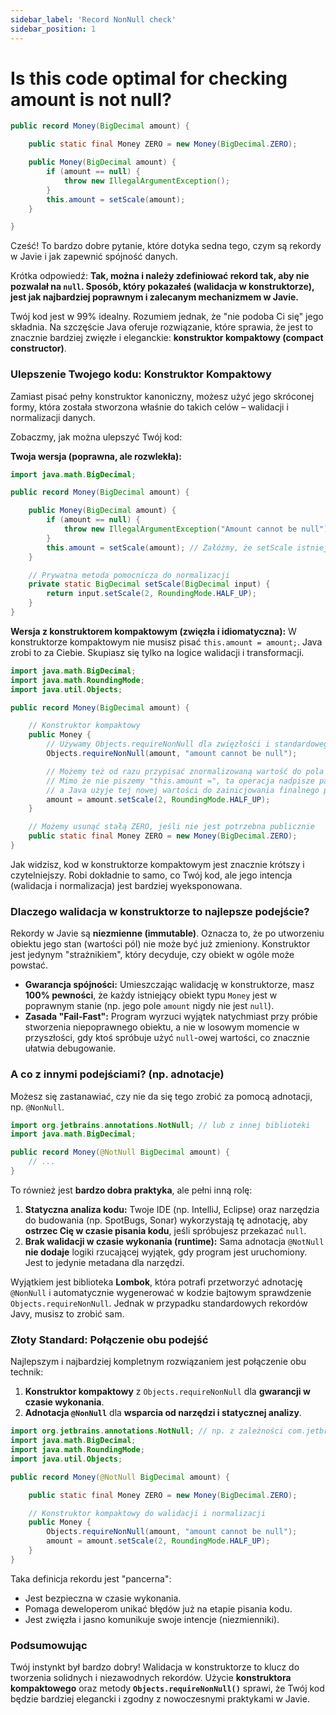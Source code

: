 ```yaml
---
sidebar_label: 'Record NonNull check'
sidebar_position: 1
---
```


# Is this code optimal for checking amount is not null?

```java
public record Money(BigDecimal amount) {

    public static final Money ZERO = new Money(BigDecimal.ZERO);

    public Money(BigDecimal amount) {
        if (amount == null) {
            throw new IllegalArgumentException();
        }
        this.amount = setScale(amount);
    }

}
```

Cześć! To bardzo dobre pytanie, które dotyka sedna tego, czym są rekordy w Javie i jak zapewnić spójność danych.

Krótka odpowiedź: **Tak, można i należy zdefiniować rekord tak, aby nie pozwalał na `null`. Sposób, który pokazałeś (walidacja w konstruktorze), jest jak najbardziej poprawnym i zalecanym mechanizmem w Javie.**

Twój kod jest w 99% idealny. Rozumiem jednak, że "nie podoba Ci się" jego składnia. Na szczęście Java oferuje rozwiązanie, które sprawia, że jest to znacznie bardziej zwięzłe i eleganckie: **konstruktor kompaktowy (compact constructor)**.

### Ulepszenie Twojego kodu: Konstruktor Kompaktowy

Zamiast pisać pełny konstruktor kanoniczny, możesz użyć jego skróconej formy, która została stworzona właśnie do takich celów – walidacji i normalizacji danych.

Zobaczmy, jak można ulepszyć Twój kod:

**Twoja wersja (poprawna, ale rozwlekła):**
```java
import java.math.BigDecimal;

public record Money(BigDecimal amount) {

    public Money(BigDecimal amount) {
        if (amount == null) {
            throw new IllegalArgumentException("Amount cannot be null");
        }
        this.amount = setScale(amount); // Załóżmy, że setScale istnieje
    }

    // Prywatna metoda pomocnicza do normalizacji
    private static BigDecimal setScale(BigDecimal input) {
        return input.setScale(2, RoundingMode.HALF_UP);
    }
}
```

**Wersja z konstruktorem kompaktowym (zwięzła i idiomatyczna):**
W konstruktorze kompaktowym nie musisz pisać `this.amount = amount;`. Java zrobi to za Ciebie. Skupiasz się tylko na logice walidacji i transformacji.

```java
import java.math.BigDecimal;
import java.math.RoundingMode;
import java.util.Objects;

public record Money(BigDecimal amount) {

    // Konstruktor kompaktowy
    public Money {
        // Używamy Objects.requireNonNull dla zwięzłości i standardowego komunikatu
        Objects.requireNonNull(amount, "amount cannot be null");

        // Możemy też od razu przypisać znormalizowaną wartość do pola `amount`
        // Mimo że nie piszemy "this.amount =", ta operacja nadpisze parametr `amount`,
        // a Java użyje tej nowej wartości do zainicjowania finalnego pola.
        amount = amount.setScale(2, RoundingMode.HALF_UP);
    }

    // Możemy usunąć stałą ZERO, jeśli nie jest potrzebna publicznie
    public static final Money ZERO = new Money(BigDecimal.ZERO);
}
```
Jak widzisz, kod w konstruktorze kompaktowym jest znacznie krótszy i czytelniejszy. Robi dokładnie to samo, co Twój kod, ale jego intencja (walidacja i normalizacja) jest bardziej wyeksponowana.

### Dlaczego walidacja w konstruktorze to najlepsze podejście?

Rekordy w Javie są **niezmienne (immutable)**. Oznacza to, że po utworzeniu obiektu jego stan (wartości pól) nie może być już zmieniony. Konstruktor jest jedynym "strażnikiem", który decyduje, czy obiekt w ogóle może powstać.

*   **Gwarancja spójności:** Umieszczając walidację w konstruktorze, masz **100% pewności**, że każdy istniejący obiekt typu `Money` jest w poprawnym stanie (np. jego pole `amount` nigdy nie jest `null`).
*   **Zasada "Fail-Fast":** Program wyrzuci wyjątek natychmiast przy próbie stworzenia niepoprawnego obiektu, a nie w losowym momencie w przyszłości, gdy ktoś spróbuje użyć `null`-owej wartości, co znacznie ułatwia debugowanie.

### A co z innymi podejściami? (np. adnotacje)

Możesz się zastanawiać, czy nie da się tego zrobić za pomocą adnotacji, np. `@NonNull`.

```java
import org.jetbrains.annotations.NotNull; // lub z innej biblioteki
import java.math.BigDecimal;

public record Money(@NotNull BigDecimal amount) {
    // ...
}
```

To również jest **bardzo dobra praktyka**, ale pełni inną rolę:
1.  **Statyczna analiza kodu:** Twoje IDE (np. IntelliJ, Eclipse) oraz narzędzia do budowania (np. SpotBugs, Sonar) wykorzystają tę adnotację, aby **ostrzec Cię w czasie pisania kodu**, jeśli spróbujesz przekazać `null`.
2.  **Brak walidacji w czasie wykonania (runtime):** Sama adnotacja `@NotNull` **nie dodaje** logiki rzucającej wyjątek, gdy program jest uruchomiony. Jest to jedynie metadana dla narzędzi.

Wyjątkiem jest biblioteka **Lombok**, która potrafi przetworzyć adnotację `@NonNull` i automatycznie wygenerować w kodzie bajtowym sprawdzenie `Objects.requireNonNull`. Jednak w przypadku standardowych rekordów Javy, musisz to zrobić sam.

### Złoty Standard: Połączenie obu podejść

Najlepszym i najbardziej kompletnym rozwiązaniem jest połączenie obu technik:

1.  **Konstruktor kompaktowy** z `Objects.requireNonNull` dla **gwarancji w czasie wykonania**.
2.  **Adnotacja `@NonNull`** dla **wsparcia od narzędzi i statycznej analizy**.

```java
import org.jetbrains.annotations.NotNull; // np. z zależności com.jetbrains:annotations
import java.math.BigDecimal;
import java.math.RoundingMode;
import java.util.Objects;

public record Money(@NotNull BigDecimal amount) {

    public static final Money ZERO = new Money(BigDecimal.ZERO);

    // Konstruktor kompaktowy do walidacji i normalizacji
    public Money {
        Objects.requireNonNull(amount, "amount cannot be null");
        amount = amount.setScale(2, RoundingMode.HALF_UP);
    }
}
```
Taka definicja rekordu jest "pancerna":
*   Jest bezpieczna w czasie wykonania.
*   Pomaga deweloperom unikać błędów już na etapie pisania kodu.
*   Jest zwięzła i jasno komunikuje swoje intencje (niezmienniki).

### Podsumowując

Twój instynkt był bardzo dobry! Walidacja w konstruktorze to klucz do tworzenia solidnych i niezawodnych rekordów. Użycie **konstruktora kompaktowego** oraz metody **`Objects.requireNonNull()`** sprawi, że Twój kod będzie bardziej elegancki i zgodny z nowoczesnymi praktykami w Javie.